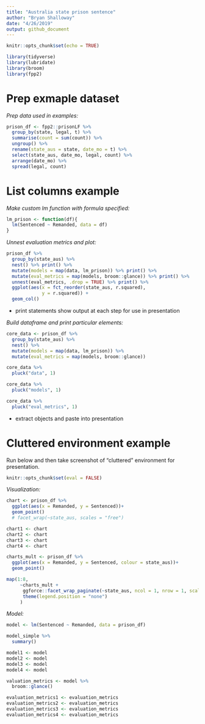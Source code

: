 ```yaml
---
title: "Australia state prison sentence"
author: "Bryan Shalloway"
date: "4/26/2019"
output: github_document
---
```


```r
knitr::opts_chunk$set(echo = TRUE)
```

```r
library(tidyverse)
library(lubridate)
library(broom)
library(fpp2)
```

# Prep exmaple dataset

*Prep data used in examples:*
```r
prison_df <- fpp2::prisonLF %>% 
  group_by(state, legal, t) %>% 
  summarise(count = sum(count)) %>% 
  ungroup() %>% 
  rename(state_aus = state, date_mo = t) %>% 
  select(state_aus, date_mo, legal, count) %>% 
  arrange(date_mo) %>% 
  spread(legal, count)

```

# List columns example

*Make custom lm function with formula specified:*
```r
lm_prison <- function(df){
  lm(Sentenced ~ Remanded, data = df)
}
```

*Unnest evaluation metrics and plot:*
```r
prison_df %>%
  group_by(state_aus) %>%
  nest() %>% print() %>% 
  mutate(models = map(data, lm_prison)) %>% print() %>% 
  mutate(eval_metrics = map(models, broom::glance)) %>% print() %>% 
  unnest(eval_metrics, .drop = TRUE) %>% print() %>% 
  ggplot(aes(x = fct_reorder(state_aus, r.squared),
             y = r.squared)) +
  geom_col()
```

* print statements show output at each step for use in presentation

*Build dataframe and print particular elements:*
```r
core_data <- prison_df %>% 
  group_by(state_aus) %>% 
  nest() %>% 
  mutate(models = map(data, lm_prison)) %>% 
  mutate(eval_metrics = map(models, broom::glance))

core_data %>% 
  pluck("data", 1)

core_data %>% 
  pluck("models", 1)

core_data %>% 
  pluck("eval_metrics", 1)
```

* extract objects and paste into presentation

# Cluttered environment example

Run below and then take screenshot of "cluttered" environment for presentation.

```r
knitr::opts_chunk$set(eval = FALSE)
```


*Visualization:*
```r
chart <- prison_df %>% 
  ggplot(aes(x = Remanded, y = Sentenced))+
  geom_point()
  # facet_wrap(~state_aus, scales = "free")

chart1 <- chart
chart2 <- chart
chart3 <- chart
chart4 <- chart
```

```r
charts_mult <- prison_df %>% 
  ggplot(aes(x = Remanded, y = Sentenced, colour = state_aus))+
  geom_point()

map(1:8, 
     ~charts_mult +
      ggforce::facet_wrap_paginate(~state_aus, ncol = 1, nrow = 1, scales = "free", page = .x)+
      theme(legend.position = "none") 
     )
```

*Model:*
```r
model <- lm(Sentenced ~ Remanded, data = prison_df)

model_simple %>% 
  summary()

model1 <- model
model2 <- model
model3 <- model
model4 <- model

```

```r
valuation_metrics <- model %>% 
  broom::glance()

evaluation_metrics1 <- evaluation_metrics
evaluation_metrics2 <- evaluation_metrics
evaluation_metrics3 <- evaluation_metrics
evaluation_metrics4 <- evaluation_metrics
```